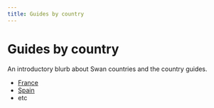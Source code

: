 ```yaml
---
title: Guides by country
---
```


# Guides by country

An introductory blurb about Swan countries and the country guides.

* [France](./france.mdx)
* [Spain](./spain.mdx)
* etc